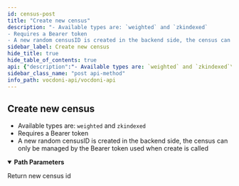 ```yaml
---
id: census-post
title: "Create new census"
description: "- Available types are: `weighted` and `zkindexed`
- Requires a Bearer token
- A new random censusID is created in the backend side, the census can only be managed by the Bearer token used when create is called"
sidebar_label: Create new census
hide_title: true
hide_table_of_contents: true
api: {"description":"- Available types are: `weighted` and `zkindexed`\n- Requires a Bearer token\n- A new random censusID is created in the backend side, the census can only be managed by the Bearer token used when create is called","operationId":"censusPost","security":[{"bearerAuth":[]}],"tags":["census"],"parameters":[{"name":"type","in":"path","description":"Census types","required":true,"schema":{"type":"string","enum":["todo","todo2"]}}],"responses":{"200":{"description":"Return new census id","content":{"application/json":{"example":"{\n  \"censusID\":\"b547a9c83ad7d61b568cf10ebbb25338d680810fa219fa69477cfbd860b386c2\"\n}"}}}},"method":"post","path":"/census/{type}","servers":[{"url":"https://api.vocdoni.io/version/v3"}],"securitySchemes":{"bearerAuth":{"type":"http","scheme":"bearer"}},"info":{"version":"2.0.0","title":"Vocdoni API","license":{"name":"MIT"},"description":"**Goals and Objectives:** The Vocdoni API is meant to be the entry point for external integrators to add voting capabilities to an existing  CRM, customer base and product experience. The API should act as a satellite that facilitates creating votes using  Vocdoni, without the hassle of learning a deep platform."},"postman":{"name":"Create new census","description":{"content":"- Available types are: `weighted` and `zkindexed`\n- Requires a Bearer token\n- A new random censusID is created in the backend side, the census can only be managed by the Bearer token used when create is called","type":"text/plain"},"url":{"path":["census",":type"],"host":["{{baseUrl}}"],"query":[],"variable":[{"disabled":false,"description":{"content":"(Required) Census types","type":"text/plain"},"type":"any","value":"","key":"type"}]},"header":[{"key":"Accept","value":"application/json"}],"method":"POST","auth":{"type":"bearer","bearer":[{"type":"any","value":"<Bearer Token>","key":"token"}]}}}
sidebar_class_name: "post api-method"
info_path: vocdoni-api/vocdoni-api
---
```



## Create new census



- Available types are: `weighted` and `zkindexed`
- Requires a Bearer token
- A new random censusID is created in the backend side, the census can only be managed by the Bearer token used when create is called

<details style={{"marginBottom":"1rem"}} data-collapsed={false} open={true}><summary style={{}}><strong>Path Parameters</strong></summary><div><ul><ParamsItem className={"paramsItem"} param={{"name":"type","in":"path","description":"Census types","required":true,"schema":{"type":"string","enum":["todo","todo2"]}}}></ParamsItem></ul></div></details><div><ApiTabs><TabItem label={"200"} value={"200"}><div>

Return new census id

</div><div><MimeTabs schemaType={"response"}><TabItem label={"application/json"} value={"application/json"}><SchemaTabs><TabItem label={"Example"} value={"Example"}><ResponseSamples responseExample={"{\n  \"censusID\":\"b547a9c83ad7d61b568cf10ebbb25338d680810fa219fa69477cfbd860b386c2\"\n}"} language={"json"}></ResponseSamples></TabItem></SchemaTabs></TabItem></MimeTabs></div></TabItem></ApiTabs></div>
      